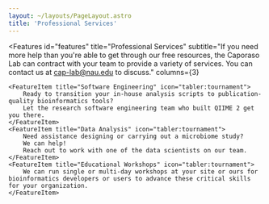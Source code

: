 ```yaml
---
layout: ~/layouts/PageLayout.astro
title: 'Professional Services'
---
```


<Features
    id="features"
    title="Professional Services"
    subtitle="If you need more help than you're able to get through our free resources, the Caporaso Lab can contract with your team to provide a variety of services. You can contact us at <a href='mailto:cap-lab@nau.edu' class='text-blue-800 dark:text-blue-600 font-bold'>cap-lab@nau.edu</a> to discuss."
    columns={3}
>
    <FeatureItem title="Software Engineering" icon="tabler:tournament">
        Ready to transition your in-house analysis scripts to publication-quality bioinformatics tools?
        Let the research software engineering team who built QIIME 2 get you there.
    </FeatureItem>
    <FeatureItem title="Data Analysis" icon="tabler:tournament">
        Need assistance designing or carrying out a microbiome study?
        We can help!
        Reach out to work with one of the data scientists on our team.
    </FeatureItem>
    <FeatureItem title="Educational Workshops" icon="tabler:tournament">
        We can run single or multi-day workshops at your site or ours for bioinformatics developers or users to advance these critical skills for your organization.
    </FeatureItem>
</Features>
